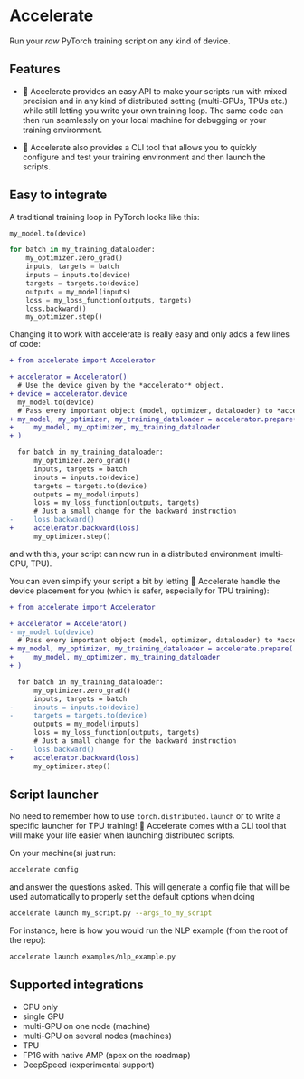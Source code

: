 <!--Copyright 2021 The HuggingFace Team. All rights reserved.

Licensed under the Apache License, Version 2.0 (the "License"); you may not use this file except in compliance with
the License. You may obtain a copy of the License at

http://www.apache.org/licenses/LICENSE-2.0

Unless required by applicable law or agreed to in writing, software distributed under the License is distributed on
an "AS IS" BASIS, WITHOUT WARRANTIES OR CONDITIONS OF ANY KIND, either express or implied. See the License for the
specific language governing permissions and limitations under the License.
-->

# Accelerate

Run your *raw* PyTorch training script on any kind of device.

## Features

- 🤗 Accelerate provides an easy API to make your scripts run with mixed precision and in any kind of distributed
  setting (multi-GPUs, TPUs etc.) while still letting you write your own training loop. The same code can then run
  seamlessly on your local machine for debugging or your training environment.

- 🤗 Accelerate also provides a CLI tool that allows you to quickly configure and test your training environment and
  then launch the scripts.


## Easy to integrate

A traditional training loop in PyTorch looks like this:

```python
my_model.to(device)

for batch in my_training_dataloader:
    my_optimizer.zero_grad()
    inputs, targets = batch
    inputs = inputs.to(device)
    targets = targets.to(device)
    outputs = my_model(inputs)
    loss = my_loss_function(outputs, targets)
    loss.backward()
    my_optimizer.step()
```

Changing it to work with accelerate is really easy and only adds a few lines of code:

```diff
+ from accelerate import Accelerator

+ accelerator = Accelerator()
  # Use the device given by the *accelerator* object.
+ device = accelerator.device
  my_model.to(device)
  # Pass every important object (model, optimizer, dataloader) to *accelerator.prepare*
+ my_model, my_optimizer, my_training_dataloader = accelerator.prepare(
+     my_model, my_optimizer, my_training_dataloader
+ )

  for batch in my_training_dataloader:
      my_optimizer.zero_grad()
      inputs, targets = batch
      inputs = inputs.to(device)
      targets = targets.to(device)
      outputs = my_model(inputs)
      loss = my_loss_function(outputs, targets)
      # Just a small change for the backward instruction
-     loss.backward()
+     accelerator.backward(loss)
      my_optimizer.step()
```

and with this, your script can now run in a distributed environment (multi-GPU, TPU).

You can even simplify your script a bit by letting 🤗 Accelerate handle the device placement for you (which is safer,
especially for TPU training):

```diff
+ from accelerate import Accelerator

+ accelerator = Accelerator()
- my_model.to(device)
  # Pass every important object (model, optimizer, dataloader) to *accelerator.prepare*
+ my_model, my_optimizer, my_training_dataloader = accelerate.prepare(
+     my_model, my_optimizer, my_training_dataloader
+ )

  for batch in my_training_dataloader:
      my_optimizer.zero_grad()
      inputs, targets = batch
-     inputs = inputs.to(device)
-     targets = targets.to(device)
      outputs = my_model(inputs)
      loss = my_loss_function(outputs, targets)
      # Just a small change for the backward instruction
-     loss.backward()
+     accelerator.backward(loss)
      my_optimizer.step()
```

## Script launcher

No need to remember how to use `torch.distributed.launch` or to write a specific launcher for TPU training! 🤗
Accelerate comes with a CLI tool that will make your life easier when launching distributed scripts.

On your machine(s) just run:

```bash
accelerate config
```

and answer the questions asked. This will generate a config file that will be used automatically to properly set the
default options when doing

```bash
accelerate launch my_script.py --args_to_my_script
```

For instance, here is how you would run the NLP example (from the root of the repo):

```bash
accelerate launch examples/nlp_example.py
```

## Supported integrations

- CPU only
- single GPU
- multi-GPU on one node (machine)
- multi-GPU on several nodes (machines)
- TPU
- FP16 with native AMP (apex on the roadmap)
- DeepSpeed (experimental support)
